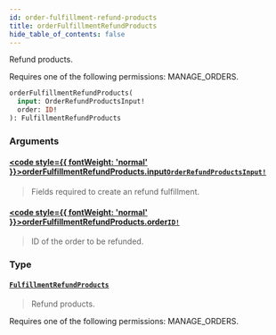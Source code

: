 ```yaml
---
id: order-fulfillment-refund-products
title: orderFulfillmentRefundProducts
hide_table_of_contents: false
---
```








Refund products. 

Requires one of the following permissions: MANAGE_ORDERS.

```graphql
orderFulfillmentRefundProducts(
  input: OrderRefundProductsInput!
  order: ID!
): FulfillmentRefundProducts
```


### Arguments

#### [<code style={{ fontWeight: 'normal' }}>orderFulfillmentRefundProducts.<b>input</b></code>](#)<Bullet />[`OrderRefundProductsInput!`](../../../developer/api-reference/inputs/order-refund-products-input) <Badge class="secondary" text="non-null"/> <Badge class="secondary" text="input"/>
> Fields required to create an refund fulfillment.
> 

#### [<code style={{ fontWeight: 'normal' }}>orderFulfillmentRefundProducts.<b>order</b></code>](#)<Bullet />[`ID!`](../../../developer/api-reference/scalars/id) <Badge class="secondary" text="non-null"/> <Badge class="secondary" text="scalar"/>
> ID of the order to be refunded.
> 

### Type

#### [`FulfillmentRefundProducts`](../../../developer/api-reference/objects/fulfillment-refund-products) <Badge class="secondary" text="object"/>
> Refund products. 

Requires one of the following permissions: MANAGE_ORDERS.
> 





